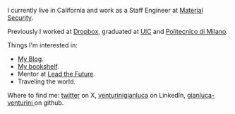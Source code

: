 
I currently live in California and work as a Staff Engineer at [Material Security](https://material.security/ "Material Security").

Previously I worked at [Dropbox,](https://www.dropbox.com/ "Dropbox") graduated at [UIC](https://www.uic.edu/ "UIC") and [Politecnico di Milano](https://polimi.it/ "Politecnico di Milano").

Things I'm interested in:

* [My Blog](/posts "My Blog").
* [My bookshelf](/bookshelf "My bookshelf").
* Mentor at [Lead the Future](https://www.leadthefuture.tech/ "Lead the Future").
* Traveling the world.

Where to find me: [twitter](https://twitter.com/gianlu_ventu "gianlu_ventu") on X, [venturinigianluca](https://www.linkedin.com/in/venturinigianluca/ "venturinigianluca") on LinkedIn, [gianluca-venturini ](https://github.com/gianluca-venturini "gianluca-venturini")on github.
